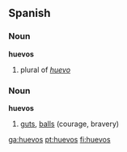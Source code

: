 ==Spanish==

===Noun===
'''huevos''' {{m|p}}

# plural of ''[[huevo]]''

===Noun===
'''huevos''' {{m|p}}

# {{slang|lang=es}} {{idiomatic|lang=es}} {{vulgar|lang=es}} [[guts]], [[balls]] (courage, bravery)

[[ga:huevos]]
[[pt:huevos]]
[[fi:huevos]]